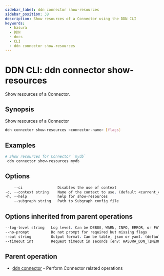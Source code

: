 ```yaml
---
sidebar_label: ddn connector show-resources
sidebar_position: 38
description: Show resources of a Connector using the DDN CLI
keywords:
  - hasura
  - DDN
  - docs
  - CLI
  - ddn connector show-resources
---
```


# DDN CLI: ddn connector show-resources

Show resources of a Connector.

## Synopsis

Show resources of a Connector

```bash
ddn connector show-resources <connector-name> [flags]
```

## Examples

```bash
# Show resources for Connector `mydb`
 ddn connector show-resources mydb
```

## Options

```sass
    --ci                Disables the use of context
-c, --context string    Name of the context to use. (default <current_context>)
-h, --help              help for show-resources
    --subgraph string   Path to Subgraph config file
```

## Options inherited from parent operations

```sass
--log-level string   Log level. Can be DEBUG, WARN, INFO, ERROR, or FATAL. (default "INFO")
--no-prompt          Do not prompt for required but missing flags
--out string         Output format. Can be table, json or yaml. (default "table")
--timeout int        Request timeout in seconds [env: HASURA_DDN_TIMEOUT] (default 100)
```

## Parent operation

- [ddn connector](/cli/commands/ddn_connector) - Perform Connector related operations

